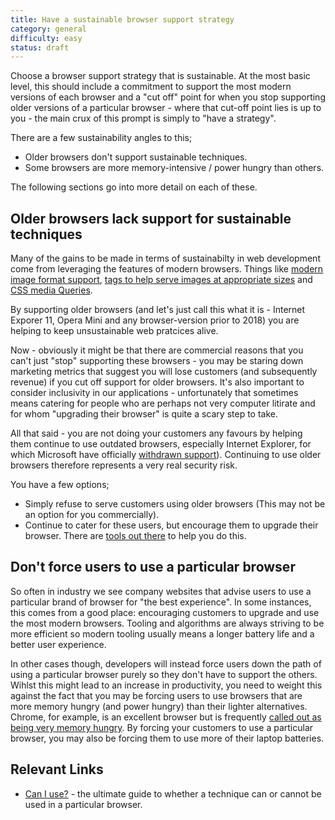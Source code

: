 ```yaml
---
title: Have a sustainable browser support strategy
category: general
difficulty: easy
status: draft
---
```


Choose a browser support strategy that is sustainable. At the most basic level, this should include a commitment to support the most modern versions of each browser and a "cut off" point for when you stop supporting older versions of a particular browser - where that cut-off point lies is up to you - the main crux of this prompt is simply to "have a strategy".

There are a few sustainability angles to this;

- Older browsers don't support sustainable techniques.
- Some browsers are more memory-intensive / power hungry than others.

The following sections go into more detail on each of these.

## Older browsers lack support for sustainable techniques

Many of the gains to be made in terms of sustainabilty in web development come from leveraging the features of modern browsers. Things like [modern image format support](https://caniuse.com/webp), [tags to help serve images at appropriate sizes](https://developer.mozilla.org/en-US/docs/Web/HTML/Element/picture) and [CSS media Queries](https://caniuse.com/css-mediaqueries).

By supporting older browsers (and let's just call this what it is - Internet Exporer 11, Opera Mini and any browser-version prior to 2018) you are helping to keep unsustainable web pratcices alive.

Now - obviously it might be that there are commercial reasons that you can't just "stop" supporting these browsers - you may be staring down marketing metrics that suggest you will lose customers (and subsequently revenue) if you cut off support for older browsers. It's also important to consider inclusivity in our applications - unfortunately that sometimes means catering for people who are perhaps not very computer litirate and for whom "upgrading their browser" is quite a scary step to take.

All that said - you are not doing your customers any favours by helping them continue to use outdated browsers, especially Internet Explorer, for which Microsoft have officially [withdrawn support](https://blogs.windows.com/windowsexperience/2021/05/19/the-future-of-internet-explorer-on-windows-10-is-in-microsoft-edge/)). Continuing to use older browsers therefore represents a very real security risk.

You have a few options;

- Simply refuse to serve customers using older browsers (This may not be an option for you commercially).
- Continue to cater for these users, but encourage them to upgrade their browser. There are [tools out there](https://browser-update.org/) to help you do this.

## Don't force users to use a particular browser

So often in industry we see company websites that advise users to use a particular brand of browser for "the best experience". In some instances, this comes from a good place: encouraging customers to upgrade and use the most modern browsers. Tooling and algorithms are always striving to be more efficient so modern tooling usually means a longer battery life and a better user experience.

In other cases though, developers will instead force users down the path of using a particular browser purely so they don't have to support the others. Wihlst this might lead to an increase in productivity, you need to weight this against the fact that you may be forcing users to use browsers that are more memory hungry (and power hungry) than their lighter alternatives. Chrome, for example, is an excellent browser but is frequently [called out as being very memory hungry](https://www.makeuseof.com/tag/chrome-using-much-ram-fix-right-now/). By forcing your customers to use a particular browser, you may also be forcing them to use more of their laptop batteries.

## Relevant Links

- [Can I use?](https://caniuse.com/) - the ultimate guide to whether a technique can or cannot be used in a particular browser.
